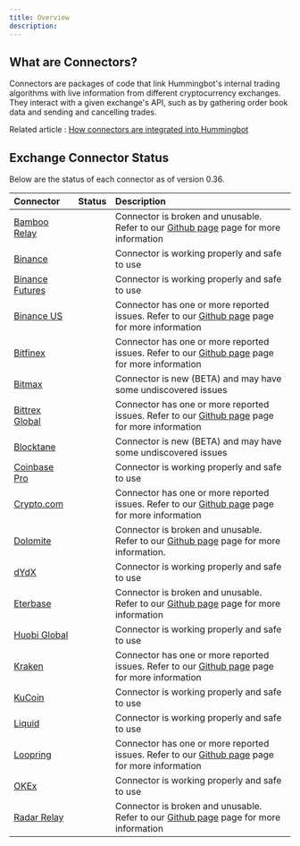 ```yaml
---
title: Overview
description:
---
```



## What are Connectors?

Connectors are packages of code that link Hummingbot's internal trading algorithms with live information from different cryptocurrency exchanges. They interact with a given exchange's API, such as by gathering order book data and sending and cancelling trades.

Related article : [How connectors are integrated into Hummingbot](https://hummingbot.zendesk.com/hc/en-us/articles/900004506986)

## Exchange Connector Status

Below are the status of each connector as of version 0.36.

| Connector                                               |                   Status                   | Description                                                                                                                                                  |
| :------------------------------------------------------ | :----------------------------------------: | :----------------------------------------------------------------------------------------------------------------------------------------------------------- |
| [Bamboo Relay](/exchange-connectors/bamboo-relay)       |  <StatusCircle color="red" font="25px"/>   | Connector is broken and unusable. Refer to our [Github page](https://github.com/CoinAlpha/hummingbot/labels/bamboo%20relay) page for more information        |
| [Binance](/exchange-connectors/binance)                 | <StatusCircle color="green" font="25px"/>  | Connector is working properly and safe to use                                                                                                                |
| [Binance Futures](/exchange-connectors/binance-futures) | <StatusCircle color="green" font="25px"/>  | Connector is working properly and safe to use                                                                                                                |
| [Binance US](/exchange-connectors/binance-us)           | <StatusCircle color="yellow" font="25px"/> | Connector has one or more reported issues. Refer to our [Github page](https://github.com/CoinAlpha/hummingbot/labels/binance%20US) page for more information |  |
| [Bitfinex](/exchange-connectors/bitfinex)               | <StatusCircle color="yellow" font="25px"/> | Connector has one or more reported issues. Refer to our [Github page](https://github.com/CoinAlpha/hummingbot/labels/bitfinex) page for more information     |
| [Bitmax](/exchange-connectors/Bitmax)                   | <StatusCircle color="yellow" font="25px"/> | Connector is new (BETA) and may have some undiscovered issues                                                                                                |
| [Bittrex Global](/exchange-connectors/bittrex)          | <StatusCircle color="yellow" font="25px"/> | Connector has one or more reported issues. Refer to our [Github page](https://github.com/CoinAlpha/hummingbot/labels/bittrex) page for more information      |
| [Blocktane](/exchange-connectors/blocktane)             | <StatusCircle color="yellow" font="25px"/> | Connector is new (BETA) and may have some undiscovered issues                                                                                                |
| [Coinbase Pro](/exchange-connectors/coinbase)           | <StatusCircle color="green" font="25px"/>  | Connector is working properly and safe to use                                                                                                                |
| [Crypto.com](/exchange-connectors/crypto-com)           | <StatusCircle color="yellow" font="25px"/> | Connector has one or more reported issues. Refer to our [Github page](https://github.com/CoinAlpha/hummingbot/labels/crypto.com) page for more information   |
| [Dolomite](/exchange-connectors/Dolomite)               |  <StatusCircle color="red" font="25px"/>   | Connector is broken and unusable. Refer to our [Github page](https://github.com/CoinAlpha/hummingbot/issues/1687) page for more information.                 |
| [dYdX](/exchange-connectors/dydx)                       | <StatusCircle color="green" font="25px"/>  | Connector is working properly and safe to use                                                                                                                |
| [Eterbase](/exchange-connectors/eterbase)               |  <StatusCircle color="red" font="25px"/>   | Connector is broken and unusable. Refer to our [Github page](https://github.com/CoinAlpha/hummingbot/labels/eterbase) page for more information              |
| [Huobi Global](/exchange-connectors/huobi)              | <StatusCircle color="green" font="25px"/>  | Connector is working properly and safe to use                                                                                                                |
| [Kraken](/exchange-connectors/kraken)                   | <StatusCircle color="yellow" font="25px"/> | Connector has one or more reported issues. Refer to our [Github page](https://github.com/CoinAlpha/hummingbot/labels/kraken) page for more information       |
| [KuCoin](/exchange-connectors/kucoin)                   | <StatusCircle color="green" font="25px"/>  | Connector is working properly and safe to use                                                                                                                |
| [Liquid](/exchange-connectors/liquid)                   | <StatusCircle color="green" font="25px"/>  | Connector is working properly and safe to use                                                                                                                |
| [Loopring](/exchange-connectors/loopring)               | <StatusCircle color="yellow" font="25px"/> | Connector has one or more reported issues. Refer to our [Github page](https://github.com/CoinAlpha/hummingbot/labels/loopring) page for more information     |
| [OKEx](/exchange-connectors/okex)                       | <StatusCircle color="green" font="25px"/>  | Connector is working properly and safe to use                                                                                                                |
| [Radar Relay](/exchange-connectors/radar-relay)         |  <StatusCircle color="red" font="25px"/>   | Connector is broken and unusable. Refer to our [Github page](https://github.com/CoinAlpha/hummingbot/labels/radar%20relay) page for more information         |